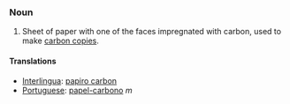 ===Noun===
#Sheet of paper with one of the faces impregnated with carbon, used to make [[carbon copy|carbon copies]].
====Translations====
*[[Interlingua]]: [[papiro carbon]]
*[[Portuguese]]: [[papel-carbono]] ''m''
